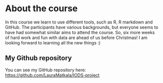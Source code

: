 
# About the course 

In this course we learn to use different tools, such as R, R markdown and GitHub. The participants have various backgrounds, but everyone seems to have had somewhat similar aims to attend the course. So, six more weeks of hard work and fun with data are ahead of us before Christmas!  I am looking forward to learning all the new things :)

## My Github repository
You can see my GitHub repository here: <https://github.com/LauraMatkala/IODS-project>

